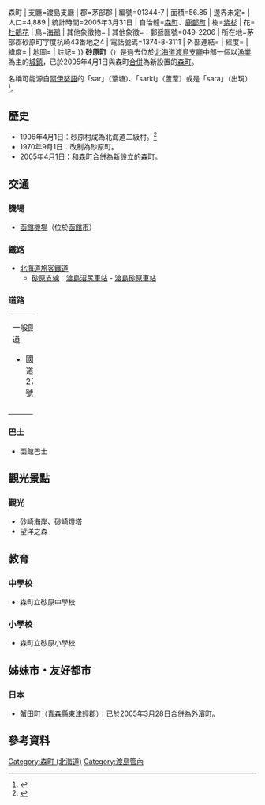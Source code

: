 {{日本町村 (廢除)
| 自治體名=砂原
| 町村=町
| 町村章=
| 日文原名=砂原町
| 平假名=さわらちょう
| 羅馬字拼音=Sawara-chō
| 都道府縣=北海道
| 廢除時間=2005年4月1日
| 廢除理由=[[新設合併|新設合併]]
| 廢除時處置=森町、'''砂原町''' → [[森町_(北海道)|森町]]
| 現在自治體=森町 (北海道){{!}}森町
| 支廳=渡島支廳
| 郡=茅部郡
| 編號=01344-7
| 面積=56.85
| 邊界未定=
| 人口=4,889
| 統計時間=2005年3月31日
| 自治體=[[森町_(北海道)|森町]]、[[鹿部町|鹿部町]]
| 樹=[[紫杉|紫杉]]
| 花=[[杜鵑花|杜鵑花]]
| 鳥=[[海鷗|海鷗]]
| 其他象徵物=
| 其他象徵=
| 郵遞區號=049-2206
| 所在地=茅部郡砂原町字度杭崎43番地之4
| 電話號碼=1374-8-3111
| 外部連結=
| 經度=
| 緯度=
| 地圖=
| 註記=
}}
'''砂原町'''（{{jpn|j=砂原町|hg=さわらちょう|rm=Sawara chō|f=y}}）是過去位於[[北海道|北海道]][[渡島支廳|渡島支廳]]中部一個以[[漁業|漁業]]為主的[[城鎮|城鎮]]，已於2005年4月1日與森町[[市町村合併|合併]]為新設置的[[森町_(北海道)|森町]]。

名稱可能源自[[阿伊努語|阿伊努語]]的「sar」（葦塘）、「sarki」（蘆葦）或是「sara」（出現）<ref>{{Cite web|url=http://www.pref.hokkaido.lg.jp/ks/ass/grp/5160P.pdf|title=アイヌ語地名リスト|accessdate=2017-08-16|author=北海道庁|date=|publisher=北海道庁|archive-date=2018-04-17|archive-url=https://web.archive.org/web/20180417012332/http://www.pref.hokkaido.lg.jp/ks/ass/grp/5160P.pdf|dead-url=no}}</ref>。

==歷史==
* 1906年4月1日：砂原村成為北海道二級村。<ref>{{Cite web|url=http://homepage1.nifty.com/ishato/tiri/sityoson/01hokkai/01_hokkai11.htm#osima |title=市町村的變遷 - 北海道［道央・道南］ |publisher=ISSIE |accessdate=2008年3月17日 |language=ja |deadurl=yes |archiveurl=https://web.archive.org/web/20090930122953/http://homepage1.nifty.com/ishato/tiri/sityoson/01hokkai/01_hokkai11.htm |archivedate=2009年9月30日 }}</ref>
* 1970年9月1日：改制為砂原町。
* 2005年4月1日：和森町[[市町村合併|合併]]為新設立的[[森町_(北海道)|森町]]。

==交通==
===機場===
* [[函館機場|函館機場]]（位於[[函館市|函館市]]）

===鐵路===
* [[北海道旅客鐵道|北海道旅客鐵道]]
** [[砂原支線|砂原支線]]：[[渡島沼尻車站|渡島沼尻車站]] - [[渡島砂原車站|渡島砂原車站]] 

===道路===

{| width="100%"
|-----
| valign="top" width="50%" |
;一般國道
* 國道278號
| valign="top" |
;[[都道府縣道|道道]]
* 北海道道1028號森砂原線
|}

===巴士===
* 函館巴士
 
==觀光景點==
===觀光===
* 砂崎海岸、砂崎燈塔
* 望洋之森

==教育==
===中學校===
* 森町立砂原中學校

===小學校===
* 森町立砂原小學校

==姊妹市・友好都市==
===日本===
* [[蟹田町|蟹田町]]（[[青森縣|青森縣]][[東津輕郡|東津輕郡]]）：已於2005年3月28日合併為[[外濱町|外濱町]]。

==參考資料==
<div class="references-small">
<references />

{{渡島支廳}}
{{Authority control}}

[[Category:森町_(北海道)|Category:森町 (北海道)]]
[[Category:渡島管內|Category:渡島管內]]